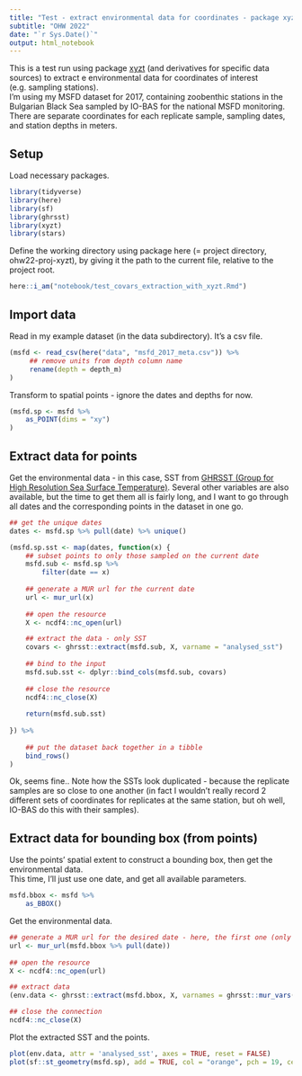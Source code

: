 ```yaml
---
title: "Test - extract environmental data for coordinates - package xyzt & friends"
subtitle: "OHW 2022"
date: "`r Sys.Date()`"
output: html_notebook
---
```


This is a test run using package [xyzt](https://github.com/BigelowLab/xyzt) (and derivatives for specific data sources) to extract e  environmental data for coordinates of interest (e.g. sampling stations).  
I'm using my MSFD dataset for 2017, containing zoobenthic stations in the Bulgarian Black Sea sampled by IO-BAS for the national MSFD monitoring. There are separate coordinates for each replicate sample, sampling dates, and station depths in meters.  


## Setup  
Load necessary packages.  
```r
library(tidyverse)
library(here)
library(sf)
library(ghrsst)
library(xyzt)
library(stars)
```

Define the working directory using package here (= project directory, ohw22-proj-xyzt), by giving it the path to the current file, relative to the project root.  
```r
here::i_am("notebook/test_covars_extraction_with_xyzt.Rmd")
```


## Import data  
Read in my example dataset (in the data subdirectory). It's a csv file.   
```r
(msfd <- read_csv(here("data", "msfd_2017_meta.csv")) %>% 
     ## remove units from depth column name 
     rename(depth = depth_m)
)
```

Transform to spatial points - ignore the dates and depths for now.  
```r
(msfd.sp <- msfd %>% 
    as_POINT(dims = "xy")
)
```


## Extract data for points  
Get the environmental data - in this case, SST from [GHRSST (Group for High Resolution Sea Surface Temperature)](https://www.ghrsst.org/). Several other variables are also available, but the time to get them all is fairly long, and I want to go through all dates and the corresponding points in the dataset in one go.    


```r
## get the unique dates
dates <- msfd.sp %>% pull(date) %>% unique()

(msfd.sp.sst <- map(dates, function(x) {
    ## subset points to only those sampled on the current date
    msfd.sub <- msfd.sp %>% 
        filter(date == x)
    
    ## generate a MUR url for the current date
    url <- mur_url(x)
    
    ## open the resource
    X <- ncdf4::nc_open(url)

    ## extract the data - only SST 
    covars <- ghrsst::extract(msfd.sub, X, varname = "analysed_sst")
    
    ## bind to the input
    msfd.sub.sst <- dplyr::bind_cols(msfd.sub, covars)
    
    ## close the resource
    ncdf4::nc_close(X)
    
    return(msfd.sub.sst)
    
}) %>%
        
    ## put the dataset back together in a tibble
    bind_rows()
)
```


Ok, seems fine.. Note how the SSTs look duplicated - because the replicate samples are so close to one another (in fact I wouldn't really record 2 different sets of coordinates for replicates at the same station, but oh well, IO-BAS do this with their samples).  


## Extract data for bounding box (from points)  
Use the points' spatial extent to construct a bounding box, then get the environmental data.  
This time, I'll just use one date, and get all available parameters.  

```r
msfd.bbox <- msfd %>% 
    as_BBOX()
```


Get the environmental data.  
```r
## generate a MUR url for the desired date - here, the first one (only one remaining for the bounding box)
url <- mur_url(msfd.bbox %>% pull(date))
    
## open the resource
X <- ncdf4::nc_open(url)

## extract data
(env.data <- ghrsst::extract(msfd.bbox, X, varnames = ghrsst::mur_vars(X)))

## close the connection
ncdf4::nc_close(X)
```


Plot the extracted SST and the points.  
```r
plot(env.data, attr = 'analysed_sst', axes = TRUE, reset = FALSE)
plot(sf::st_geometry(msfd.sp), add = TRUE, col = "orange", pch = 19, cex = 0.9)
```

